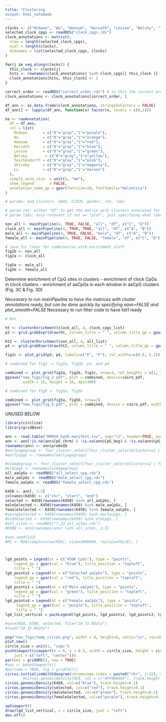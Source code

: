 ```yaml
---
title: "Clustering
output: html_notebook
---
```


```r
clocks <- c("McEwen", "Wu", "Hannum", "Horvath", "Levine", "Belsky", "Teschendorff", "Shireby", "Lu")
selected_clock_cpgs <- readRDS("clock_cpgs.rds")
clock_annotations <- matrix(0,
  nrow = length(selected_clock_cpgs),
  ncol = length(clocks),
  dimnames = list(selected_clock_cpgs, clocks)
)

for(j in seq_along(clocks)) {
  this_clock <- clocks[j]
  hits <- rownames(clock_annotations) %in% clock_cpgs[[ this_clock ]]
  clock_annotations[hits, this_clock] <- 1
}

correct_order <- readRDS("correct_order.rds") # is this the correct order before or after ordering??
clock_annotations <- clock_annotations[correct_order, ]

df_ann <- as.data.frame(clock_annotations, stringsAsFactors = FALSE)
df_ann[] <- lapply(df_ann, function(x) factor(x, levels = c(0,1)))

ha <- rowAnnotation(
  df = df_ann,
  col = list(
    McEwen       = c("0"="gray","1"="purple"),
    Wu           = c("0"="gray","1"="orange"),
    Hannum       = c("0"="gray","1"="red"),
    Horvath      = c("0"="gray","1"="blue"),
    Levine       = c("0"="gray","1"="green"),
    Belsky        = c("0"="gray","1"="yellow"),
    Teschendorff = c("0"="gray","1"="pink"),
    Shireby      = c("0"="gray","1"="magenta"),
    Lu           = c("0"="gray","1"="maroon")
  ),
  simple_anno_size  = unit(3, "mm"),
  show_legend       = FALSE,
  annotation_name_gp = gpar(fontsize=10, fontfamily="Helvetica")
)
```

```r
# params: num_clusters, SAVE, CLOCK, gender, ret, labs

# param ret: either "df" to get the matrix with clusters annotated for use in further pipeline, or "plot" to get the plot, for use in combining in Fig 2 and 5
# param labs: only relevant if ret == "plot", just specifying what labels you want

non_all <- mainPipeline(4, TRUE, FALSE, "all", "df", c("C", "D"))
clock_all <- mainPipeline(4, TRUE, TRUE, "all", "df", c("A", "B"))
male_all <- mainPipeline(4, TRUE, FALSE, "male", "df", c("A", "B"))
female_all <- mainPipeline(4, TRUE, FALSE, "female", "df", c("C", "D"))

# save for later for combination with enrichment stuff
fig2b <- non_all
fig2a <- clock_all

fig5a <- male_all
fig5b <- female_all


```

Determine enrichment of CpG sites in clusters
- enrichment of clock CpGs in clock clusters
- enrichment of aaCpGs in each window in aaCpG clusters (Fig. 3C & Fig. 3D)

*Necessary to run mainPipeline to have the matrices with cluster annotations ready, but can be done quickly by specifying save=FALSE and plot_smooth=FALSE
*Necessary to run filter code to have list1 ready

```r

# Run

ht <- clusterEnrichment(clock_all, 4, clock_cpgs_list)
p3 <- grid.grabExpr(draw(ht, column_title = " ", column_title_gp = gpar(fontsize=14, fontface="bold", fontfamily="Helvetica")))

ht2 <- clusterEnrichment(non_all, 4, all_list)
p4 <- grid.grabExpr(draw(ht2, column_title = " ", column_title_gp = gpar(fontsize=14, fontface="bold", fontfamily="Helvetica")))

fig2c <- plot_grid(p3, p4, labels=c("E", "F"), rel_widths=c(0.8, 1.2))
```

```r
# combined for fig2 -> fig2a, fig2b, p3, and p4

combined <- plot_grid(fig2a, fig2b, fig2c, nrow=3, rel_heights = c(1, 1, 0.8))
ggsave("new_figs/fig_2.pdf", plot = combined, device=cairo_pdf, 
        width = 15, height = 16, dpi=300)

# combined for fig5 <- fig5a, fig5b

combined <- plot_grid(fig5a, fig5b, nrow=2)
ggsave("new_figs/fig_5.pdf", plot = combined, device = cairo_pdf, width = 15, height = 11.42, dpi=300)


```



UNUSED BELOW

```r
library(circlize)
library(gridBase)

ann <- read.table("HM450.hg38.manifest.tsv", sep="\t", header=TRUE, quote="", comment.char="", fileEncoding = "UTF-8")
ann <- ann[!is.na(ann$CpG_chrm) & !is.na(ann$CpG_beg) & !is.na(ann$CpG_end), ]
rownames(ann) <- ann$probeID
#earlyagegroup <- four_cluster_select[four_cluster_select$Cluster==1 | four_cluster_select$Cluster==3, ]
#earlycpgs <- rownames(earlyagegroup)

#oldagegroup <- four_cluster_select[four_cluster_select$Cluster==2 | four_cluster_select$Cluster==4, ]
#oldcpgs <- rownames(oldagegroup)
all_aaCpGs <- readRDS("all_select_cpg.rds")
male_aaCpGs <- readRDS("male_select_cpg.rds")
female_aaCpGs <- readRDS("female_select_cpg.rds")

K450 <- ann[, 1:3]
colnames(K450) <- c("chr", "start", "end")
selected <- K450[rownames(K450) %in% all_aaCpGs, ]
maleSelected <- K450[rownames(K450) %in% male_aaCpGs, ]
femaleSelected <- K450[rownames(K450) %in% female_aaCpGs, ]
#youngSelected <- K450[rownames(K450) %in% earlycpgs, ]
#oldSelected <- K450[rownames(K450) %in% oldcpgs, ]
#all_sites <- readRDS("7_23_all_sites.rds")
#K300 <- ann[rownames(ann) %in% all_sites, 1:3]

#set.seed(123)
#M1 <- M28[sample(nrow(M28), size=1000000, replace=FALSE), ]



lgd_points = Legend(at = c("450K CpGs"), type = "points", 
    legend_gp = gpar(col = "blue"), title_position = "topleft", 
    title = " ")
lgd_points2 = Legend(at = c("Selected aaCpGs"), type = "points", 
    legend_gp = gpar(col = "red"), title_position = "topleft", 
    title = " ")
lgd_points3 = Legend(at = c("Male aaCpGs"), type = "points", 
    legend_gp = gpar(col = "green"), title_position = "topleft", 
    title = " ")
lgd_points4 = Legend(at = c("Female aaCpGs"), type = "points", 
     legend_gp = gpar(col = "purple"), title_position = "topleft", 
     title = " ")
lgd_list_vertical = packLegend(lgd_points, lgd_points2, lgd_points3, lgd_points4)

#save(M28, K300, selected, file="10_15.RData")
#load("10_15.RData")

png("new_figs/temp_circos.png", width = 8, height=6, units="in", res=300)
plot.new()
circle_size = unit(1, "snpc")
pushViewport(viewport(x = 0, y = 0.5, width = circle_size, height = circle_size,
    just = c("left", "center")))
par(omi = gridOMI(), new = TRUE)
#vps <- baseViewports()
#par(new = TRUE, fig = gridFIG())
circos.initializeWithIdeogram(chromosome.index = paste0("chr", 1:22), species="hg38")
        #circos.genomicDensity(M28, col = c("#FF000080"), track.height = 0.1)
circos.genomicDensity(K450, col=c("blue"), track.height=0.1)
circos.genomicDensity(selected, col=c("red"), track.height=0.1)
circos.genomicDensity(maleSelected, col=c("green"), track.height=0.1)
circos.genomicDensity(femaleSelected, col=c("purple"), track.height=0.1)

upViewport()
draw(lgd_list_vertical, x = circle_size, just = "left")
dev.off()
```

